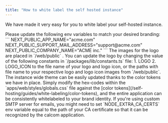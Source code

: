 ```yaml
---
title: "How to white label the self hosted instance"
---
```


We have made it very easy for you to white label your self-hosted instance.

<Steps>
  <Step title="Update environment variables">
    Please update the following env variables to match your desired branding: ```
    NEXT_PUBLIC_APP_NAME="acme.com" NEXT_PUBLIC_SUPPORT_MAIL_ADDRESS="support@acme.com"
    NEXT_PUBLIC_COMPANY_NAME="ACME inc." ```
  </Step>
  <Step title="Update logos">
    The images for the logo are placed in `/web/public` . You can update the logo by changing the value of the
    following constants in `/packages/lib/constants.ts` file: 1. LOGO 2. LOGO_ICON to the file name of your
    logo and logo icon, or the paths with file name to your respective logo and logo icon images from
    `/web/public`.
  </Step>
  <Step title="Instance wide theming">
    The instance wide theme can be easily updated thanks to the color tokens we have in place. Simply modify
    the hex-codes within the `apps/web/styles/globals.css` file against the [color
    tokens](/self-hosting/guides/white-labeling/color-tokens), and the entire application can be consistently
    whitelabeled to your brand identity.
  </Step>
</Steps>

<Note>
  If you're using custom SMTP server for emails, you might need to set `NODE_EXTRA_CA_CERTS` env variable
  equal to the path of your CA certificate so that it can be recognized by the calcom application.
</Note>
